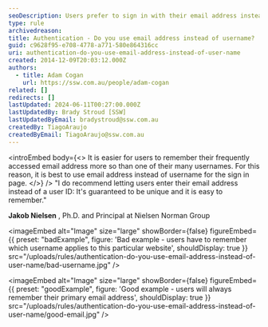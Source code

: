 ```yaml
---
seoDescription: Users prefer to sign in with their email address instead of username due to its uniqueness and ease of recall.
type: rule
archivedreason:
title: Authentication - Do you use email address instead of username?
guid: c9628f95-e708-4778-a771-580e864316cc
uri: authentication-do-you-use-email-address-instead-of-user-name
created: 2014-12-09T20:03:12.000Z
authors:
  - title: Adam Cogan
    url: https://ssw.com.au/people/adam-cogan
related: []
redirects: []
lastUpdated: 2024-06-11T00:27:00.000Z
lastUpdatedBy: Brady Stroud [SSW]
lastUpdatedByEmail: bradystroud@ssw.com.au
createdBy: TiagoAraujo
createdByEmail: TiagoAraujo@ssw.com.au
---
```


<introEmbed
  body={<>
It is easier for users to remember their frequently accessed email address more so than one of their many usernames. For this reason, it is best to use email address instead of username for the sign in page.
  </>}
/>
"I do recommend letting users enter their email address instead of a user ID: It's guaranteed to be unique and it is easy to remember."

**Jakob Nielsen** , Ph.D. and Principal at Nielsen Norman Group

<imageEmbed
  alt="Image"
  size="large"
  showBorder={false}
  figureEmbed={{
    preset: "badExample",
    figure: 'Bad example - users have to remember which username applies to this particular website',
    shouldDisplay: true
  }}
  src="/uploads/rules/authentication-do-you-use-email-address-instead-of-user-name/bad-username.jpg"
/>

<imageEmbed
  alt="Image"
  size="large"
  showBorder={false}
  figureEmbed={{
    preset: "goodExample",
    figure: 'Good example - users will always remember their primary email address',
    shouldDisplay: true
  }}
  src="/uploads/rules/authentication-do-you-use-email-address-instead-of-user-name/good-email.jpg"
/>
